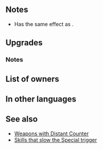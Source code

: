 {{Weapon Infobox
|tagid=SID_雷のブレス＋
|weaponType=Dragonstone
|might=11
|range=1
|effect=Slows Special trigger (cooldown count+1).<br>Unit can counterattack regardless of foe's range.
|cooldown=1
|cost=300
|exclusive=0
|statModifiers=0,11,0,0,0
|SE=se_effect_thunderbreath.flac
|refinePaths=default
|refineSP=350
|refineMedals=500
|refineStones=50
|upgradedMight=12
|upgradedEffect=Slows Special trigger (cooldown count+1). Unit can counterattack regardless of foe's range. If foe's Range = 2, calculates damage using the lower of foe's Def or Res.
|properties=random_all
}}
==Notes==
* Has the same effect as {{St|Distant Counter}}.
==Upgrades==
{{Weapon Upgrade List}}
===Notes===
{{LowerDefRes}}
==List of owners==
{{Skill Hero List}}
==In other languages==
{{OtherLanguages
|japanese=雷のブレス＋
|german=Blitzatem+
|spanishEU=Aliento trueno +
|spanishLA=Soplo trueno +
|french=S. électrique +
|italian=Soffio di lampo+
|chineseTW=雷之吐息＋
|portuguese=Sopro de raio+
}}
==See also==
* [[Weapons with Distant Counter]]
* [[:Category:Skills that slow the Special trigger|Skills that slow the Special trigger]]
{{Weapons Navbox}}